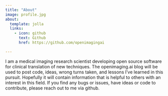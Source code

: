 ```yaml
---
title: "About"
image: profile.jpg
about:
  template: jolla
  links:
    - icon: github
      text: Github
      href: https://github.com/openimagingai

---
```


I am a medical imaging research scientist developing open source software for clinical translation of new techniques. The openimaging.ai blog will be used to post code, ideas, wrong turns taken, and lessons I've learned in this pursuit. Hopefully it will contain information that is helpful to others with an interest in this field. If you find any bugs or issues, have ideas or code to contribute, please reach out to me via github.
